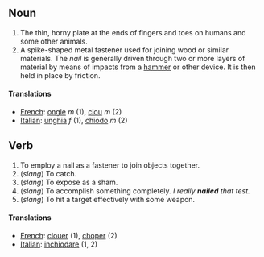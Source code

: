 ==Noun==
#The thin, horny plate at the ends of fingers and toes on humans and some other animals.
#A spike-shaped metal fastener used for joining wood or similar materials.  The ''nail'' is generally driven through two or more layers of material by means of impacts from a [[hammer]] or other device.  It is then held in place by friction.

====Translations====
*[[French]]: [[ongle]] ''m'' (1), [[clou]] ''m'' (2)
*[[Italian]]: [[unghia]] ''f'' (1), [[chiodo]] ''m'' (2)

==Verb==
#To employ a nail as a fastener to join objects together.
#(''slang'') To catch.
#(''slang'') To expose as a sham.
#(''slang'') To accomplish something completely.  ''I really '''nailed''' that test.''
#(''slang'') To hit a target effectively with some weapon.

====Translations====
*[[French]]: [[clouer]] (1), [[choper]] (2)
*[[Italian]]: [[inchiodare]] (1, 2)